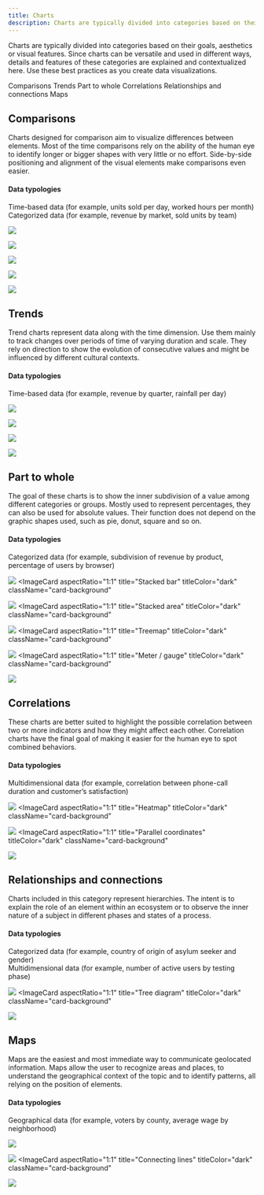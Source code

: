 ```yaml
---
title: Charts
description: Charts are typically divided into categories based on their goals, aesthetics or visual features. Since charts can be versatile and used in different ways, details and features of these categories are explained and contextualized here. Use these best practices as you create data visualizations.
---
```



<PageDescription>

Charts are typically divided into categories based on their goals, aesthetics or visual features. Since charts can be versatile and used in different ways, details and features of these categories are explained and contextualized here. Use these best practices as you create data visualizations.
</PageDescription>

<AnchorLinks>
  <AnchorLink>Comparisons</AnchorLink>
  <AnchorLink>Trends</AnchorLink>
  <AnchorLink>Part to whole</AnchorLink>
  <AnchorLink>Correlations</AnchorLink>
  <AnchorLink>Relationships and connections</AnchorLink>
  <AnchorLink>Maps</AnchorLink>
</AnchorLinks>

## Comparisons

Charts designed for comparison aim to visualize differences between elements. Most of the time comparisons rely on the ability of the human eye to identify longer or bigger shapes with very little or no effort. Side-by-side positioning and alignment of the visual elements make comparisons even easier.

#### Data typologies
Time-based data (for example, units sold per day, worked hours per month)<br/>
Categorized data (for example, revenue by market, sold units by team)

<Row className="image-card-group chart-page">
<Column colMd={3} colLg={3} noGutterSm className="homepage--no-gutter">
<ImageCard
  aspectRatio="1:1"
  title="Bar chart"
  titleColor="dark"
  className="card-background"
>

![](/images/charts/Comparisons/Bar_chart.svg)
</ImageCard>
</Column>

<Column colMd={3} colLg={3} noGutterSm className="homepage--no-gutter">
<ImageCard
  aspectRatio="1:1"
  title="Grouped bar"
  titleColor="dark"
  className="card-background"
>

![](/images/charts/Comparisons/Grouped_bar.svg)

</ImageCard>
</Column>
<Column colMd={3} colLg={3} noGutterSm className="homepage--no-gutter">
<ImageCard
  aspectRatio="1:1"
  title="Bubble chart"
  titleColor="dark"
  className="card-background"
>

![](/images/charts/Comparisons/Bubble_chart.svg)

</ImageCard>
</Column>
<Column colMd={3} colLg={3} noGutterSm className="homepage--no-gutter">
<ImageCard
  aspectRatio="1:1"
  title="Radar chart"
  titleColor="dark"
  className="card-background"
>

![](/images/charts/Comparisons/Radar_chart.svg)

</ImageCard>
</Column>
<Column colMd={3} colLg={3} noGutterSm className="homepage--no-gutter">
<ImageCard
  aspectRatio="1:1"
  title="Horizontal bar chart"
  titleColor="dark"
  className="card-background"
>

![](/images/charts/Comparisons/Horizontal_bar.svg)

</ImageCard>
</Column>
</Row>


## Trends

Trend charts represent data along with the time dimension. Use them mainly to track changes over periods of time of varying duration and scale. They rely on direction to show the evolution of consecutive values and might be influenced by different cultural contexts.

#### Data typologies

Time-based data (for example, revenue by quarter, rainfall per day)

<Row className="image-card-group chart-page">
<Column colMd={3} colLg={3} noGutterSm className="homepage--no-gutter">
<ImageCard
  aspectRatio="1:1"
  title="Line chart"
  titleColor="dark"
  className="card-background"
>

![](/images/charts/Trends/Line_chart.svg)
</ImageCard>
</Column>

<Column colMd={3} colLg={3} noGutterSm className="homepage--no-gutter">
<ImageCard
  aspectRatio="1:1"
  title="Area chart"
  titleColor="dark"
  className="card-background"
>

![](/images/charts/Trends/Area_chart.svg)

</ImageCard>
</Column>
<Column colMd={3} colLg={3} noGutterSm className="homepage--no-gutter">
<ImageCard
  aspectRatio="1:1"
  title="Histogram"
  titleColor="dark"
  className="card-background"
>

![](/images/charts/Trends/Histogram.svg)

</ImageCard>
</Column>
<Column colMd={3} colLg={3} noGutterSm className="homepage--no-gutter">
<ImageCard
  aspectRatio="1:1"
  title="Stream chart"
  titleColor="dark"
  className="card-background"
>

![](/images/charts/Trends/Stream_chart.svg)

</ImageCard>
</Column>
</Row>

## Part to whole

The goal of these charts is to show the inner subdivision of a value among different categories or groups. Mostly used to represent percentages, they can also be used for absolute values. Their function does not depend on the graphic shapes used, such as pie, donut, square and so on.

#### Data typologies
Categorized data (for example, subdivision of revenue by product, percentage of users by browser)

<Row className="image-card-group chart-page">
<Column colMd={3} colLg={3} noGutterSm className="homepage--no-gutter">
<ImageCard
  aspectRatio="1:1"
  title="Donut / pie"
  titleColor="dark"
  className="card-background"
>

![](/images/charts/Part_to_whole/Donut_pie.svg)
</ImageCard>
</Column>
<Column colMd={3} colLg={3} noGutterSm className="homepage--no-gutter">
<ImageCard
  aspectRatio="1:1"
  title="Stacked bar"
  titleColor="dark"
  className="card-background"
>

![](/images/charts/Part_to_whole/Stacked_bar.svg)
</ImageCard>
</Column>
<Column colMd={3} colLg={3} noGutterSm className="homepage--no-gutter">
<ImageCard
  aspectRatio="1:1"
  title="Stacked area"
  titleColor="dark"
  className="card-background"
>

![](/images/charts/Part_to_whole/Stacked_area.svg)
</ImageCard>
</Column>
<Column colMd={3} colLg={3} noGutterSm className="homepage--no-gutter">
<ImageCard
  aspectRatio="1:1"
  title="Treemap"
  titleColor="dark"
  className="card-background"
>

![](/images/charts/Part_to_whole/Treemap.svg)
</ImageCard>
</Column>
<Column colMd={3} colLg={3} noGutterSm className="homepage--no-gutter">
<ImageCard
  aspectRatio="1:1"
  title="Meter / gauge"
  titleColor="dark"
  className="card-background"
>

![](/images/charts/Part_to_whole/Meter_gauge.svg)
</ImageCard>
</Column>
</Row>

## Correlations

These charts are better suited to highlight the possible correlation between two or more indicators and how they might affect each other. Correlation charts have the final goal of making it easier for the human eye to spot combined behaviors.

#### Data typologies
Multidimensional data (for example, correlation between phone-call duration and customer’s satisfaction)

<Row className="image-card-group chart-page">
<Column colMd={3} colLg={3} noGutterSm className="homepage--no-gutter">
<ImageCard
  aspectRatio="1:1"
  title="Scatterplot"
  titleColor="dark"
  className="card-background"
>

![](images/charts/Correlations/Scatterplot.svg)
</ImageCard>
</Column>
<Column colMd={3} colLg={3} noGutterSm className="homepage--no-gutter">
<ImageCard
  aspectRatio="1:1"
  title="Heatmap"
  titleColor="dark"
  className="card-background"
>

![](images/charts/Correlations/Heatmap.svg)
</ImageCard>
</Column>
<Column colMd={3} colLg={3} noGutterSm className="homepage--no-gutter">
<ImageCard
  aspectRatio="1:1"
  title="Parallel coordinates"
  titleColor="dark"
  className="card-background"
>

![](images/charts/Correlations/Parallel.svg)
</ImageCard>
</Column>
</Row>

## Relationships and connections

Charts included in this category represent hierarchies. The intent is to explain the role of an element within an ecosystem or to observe the inner nature of a subject in different phases and states of a process.

#### Data typologies
Categorized data (for example, country of origin of asylum seeker and gender)  <br/>
Multidimensional data (for example, number of active users by testing phase)

<Row className="image-card-group chart-page">
<Column colMd={3} colLg={3} noGutterSm className="homepage--no-gutter">
<ImageCard
  aspectRatio="1:1"
  title="Alluvial diagram"
  titleColor="dark"
  className="card-background"
>

![](images/charts/Relationships_connections/Alluvial.svg)
</ImageCard>
</Column>
<Column colMd={3} colLg={3} noGutterSm className="homepage--no-gutter">
<ImageCard
  aspectRatio="1:1"
  title="Tree diagram"
  titleColor="dark"
  className="card-background"
>

![](images/charts/Relationships_connections/Tree_diagram.svg)
</ImageCard>
</Column>

</Row>

## Maps

Maps are the easiest and most immediate way to communicate geolocated information. Maps allow the user to recognize areas and places, to understand the geographical context of the topic and to identify patterns, all relying on the position of elements.

#### Data typologies
Geographical data (for example, voters by county, average wage by neighborhood)

<Row className="image-card-group chart-page">
<Column colMd={3} colLg={3} noGutterSm className="homepage--no-gutter">
<ImageCard
  aspectRatio="1:1"
  title="Choropleth map"
  titleColor="dark"
  className="card-background"
>

![](images/charts/Maps/Choropleth.svg)
</ImageCard>
</Column>

<Column colMd={3} colLg={3} noGutterSm className="homepage--no-gutter">
<ImageCard
  aspectRatio="1:1"
  title="Proportional symbol"
  titleColor="dark"
  className="card-background"
>

![](images/charts/Maps/Proportional.svg)
</ImageCard>
</Column>
<Column colMd={3} colLg={3} noGutterSm className="homepage--no-gutter">
<ImageCard
  aspectRatio="1:1"
  title="Connecting lines"
  titleColor="dark"
  className="card-background"
>

![](images/charts/Maps/Connecting.svg)
</ImageCard>
</Column>
</Row>











